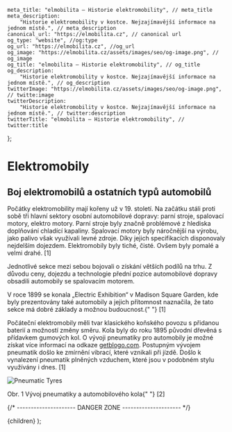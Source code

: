 
	meta_title: "elmobilita – Historie elektromobility", // meta_title
	meta_description:
		"Historie elektromobility v kostce. Nejzajímavější informace na jednom místě.", // meta_description
	canonical_url: "https://elmobilita.cz", // canonical url
	og_type: "website", //og:type
	og_url: "https://elmobilita.cz", //og_url
	og_image: "https://elmobilita.cz/assets/images/seo/og-image.png", // og_image
	og_title: "elmobilita – Historie elektromobility", // og_title
	og_description:
		"Historie elektromobility v kostce. Nejzajímavější informace na jednom místě.", // og_description
	twitterImage: "https://elmobilita.cz/assets/images/seo/og-image.png", // twitte:image
	twitterDescription:
		"Historie elektromobility v kostce. Nejzajímavější informace na jednom místě.", // twitter:description
	twitterTitle: "elmobilita – Historie elektromobility", // twitter:title
};

# Elektromobily

## Boj elektromobilů a ostatních typů automobilů

Počátky elektromobility mají kořeny už v 19. století. Na začátku stáli proti sobě tři hlavní sektory osobní automobilové dopravy: parní stroje, spalovací motory, elektro motory.
Parní stroje byly značně problémové z hlediska doplňování chladící kapaliny. Spalovací motory byly náročnější na výrobu, jako palivo však využívali levné zdroje. Díky jejich specifikacích disponovaly nejdelším dojezdem. Elektromobily byly tiché, čisté. Ovšem byly pomalé a velmi drahé. <Citation href="/zdroje#anderson-electric-and-hybrid-cars">[1]</Citation>

Jednotlivé sekce mezi sebou bojovali o získání větších podílů na trhu. Z důvodu ceny, dojezdu a technologie přední pozice automobilové dopravy obsadili automobily se spalovacím motorem.

<Fact header="Zajímavost" color="primary" description="obecné">
	V roce 1899 se konala „Electric Exhibition“ v Madison Square Garden, kde byly
	prezentovány také automobily a jejich přítomnost naznačila, že tato sekce má
	dobré základy a možnou budoucnost.{" "}
	<Citation href="/zdroje#anderson-electric-and-hybrid-cars">[1]</Citation>
</Fact>

Počáteční elektromobily měli tvar klasického koňského povozu s přidanou baterií a možností změny směru. Kola byly do roku 1895 původní dřevěná s přídavkem gumových kol. O vývoji pneumatiky pro automobily je možné získat více informací na odkaze [getblogo.com](https://getblogo.com/car-tire-history/). Postupným vývojem pneumatik došlo ke zmírnění vibrací, které vznikali při jízdě. Došlo k vynalezení pneumatik plněných vzduchem, které jsou v podobném stylu využívány i dnes. <Citation href="/zdroje#anderson-electric-and-hybrid-cars">[1]</Citation>

![Pneumatic Tyres](/assets/images/elektroautomobil/tyre.webp)

<figcaption>
	Obr. 1 Vývoj pneumatiky a automobilového kola{" "}
	<Citation href="/zdroje#getblogo-car-tire-history">[2]</Citation>
</figcaption>

{/* --------------------- DANGER ZONE --------------------- */}

<DefaultLayout metaData={metaData}>
	<MDXProvider
		components={{
			h2: H2,
			h3: H3,
			h4: H4,
			h6: H5,
			h5: H6,
		}}
	>
		<Post>{children}</Post>
	</MDXProvider>
</DefaultLayout>
);
